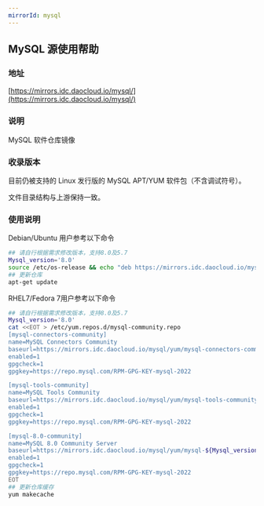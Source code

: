 ```yaml
---
mirrorId: mysql
---
```


## MySQL 源使用帮助

### 地址

[https://mirrors.idc.daocloud.io/mysql/](https://mirrors.idc.daocloud.io/mysql/)

### 说明

MySQL 软件仓库镜像

### 收录版本

目前仍被支持的 Linux 发行版的 MySQL APT/YUM 软件包（不含调试符号）。

文件目录结构与上游保持一致。

### 使用说明

Debian/Ubuntu 用户参考以下命令

```bash
## 请自行根据需求修改版本，支持8.0及5.7
Mysql_version='8.0'
source /etc/os-release && echo "deb https://mirrors.idc.daocloud.io/mysql/apt/${ID,,} ${VERSION_CODENAME} mysql-${Mysql_version} mysql-tools" > /etc/apt/sources.list.d/mysql-community.list
## 更新仓库
apt-get update
```

RHEL7/Fedora 7用户参考以下命令
```bash
## 请自行根据需求修改版本，支持8.0及5.7
Mysql_version='8.0'
cat <<EOT > /etc/yum.repos.d/mysql-community.repo
[mysql-connectors-community]
name=MySQL Connectors Community
baseurl=https://mirrors.idc.daocloud.io/mysql/yum/mysql-connectors-community-el7-\$basearch/
enabled=1
gpgcheck=1
gpgkey=https://repo.mysql.com/RPM-GPG-KEY-mysql-2022

[mysql-tools-community]
name=MySQL Tools Community
baseurl=https://mirrors.idc.daocloud.io/mysql/yum/mysql-tools-community-el7-\$basearch/
enabled=1
gpgcheck=1
gpgkey=https://repo.mysql.com/RPM-GPG-KEY-mysql-2022

[mysql-8.0-community]
name=MySQL 8.0 Community Server
baseurl=https://mirrors.idc.daocloud.io/mysql/yum/mysql-${Mysql_version}-community-el7-\$basearch/
enabled=1
gpgcheck=1
gpgkey=https://repo.mysql.com/RPM-GPG-KEY-mysql-2022
EOT
## 更新仓库缓存
yum makecache
```

